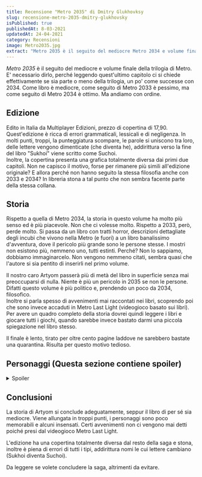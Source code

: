 ```yaml
---
title: Recensione "Metro 2035" di Dmitry Glukhovksy
slug: recensione-metro-2035-dmitry-glukhovsky
isPublished: true
publishedAt: 8-03-2021
updatedAt: 24-04-2021
category: Recensioni
image: Metro2035.jpg
extract: "Metro 2035 è il seguito del mediocre Metro 2034 e volume finale della trilogia di Metro. E' necessario dirlo, perché leggendo quest'ultimo capitolo ci si chiede effettivamente se sia parte o meno della trilogia, un po' come successe con 2034. Come libro è mediocre, come seguito di Metro 2033 è pessimo, ma come seguito di Metro 2034 è ottimo. Ma andiamo con ordine."
---
```


<Book slug="metro-2035" />

*Metro 2035* è il seguito del mediocre <InternalLink text="Metro 2034" slug="recensione-metro-2034" /> e volume finale della trilogia di Metro. E' necessario dirlo, perché leggendo quest'ultimo capitolo ci si chiede effettivamente se sia parte o meno della trilogia, un po' come successe con 2034. Come libro è mediocre, come seguito di Metro 2033 è pessimo, ma come seguito di Metro 2034 è ottimo. Ma andiamo con ordine.

## Edizione
Edito in Italia da Multiplayer Edizioni, prezzo di copertina di 17,90. Quest'edizione è ricca di errori grammaticali, lessicali e di negligenza. In molti punti, troppi, la punteggiatura scompare, le parole si uniscono tra loro, delle lettere vengono dimenticate (che diventa he), addirittura verso la fine del libro "Sukhoi" viene scritto come Suchoi.  
Inoltre, la copertina presenta una grafica totalmente diversa dai primi due capitoli. Non ne capisco il motivo, forse per rimanere più simili all'edizione originale? E allora perché non hanno seguito la stessa filosofia anche con 2033 e 2034? In libreria stona a tal punto che non sembra facente parte della stessa collana.

## Storia 
Rispetto a quella di Metro 2034, la storia in questo volume ha molto più senso ed è più piacevole. Non che ci volesse molto. Rispetto a 2033, però, perde molto. Si passa da un libro con tratti horror, descrizioni dettagliate degli incubi che vivono nella Metro (e fuori) a un libro banalissimo d'avventura, dove il pericolo più grande sono le persone stesse. I mostri non esistono più, nemmeno uno, tutti estinti. Perché? Non lo sappiamo, dobbiamo immaginarcelo. Non vengono nemmeno citati, sembra quasi che l'autore si sia pentito di inserirli nel primo volume.  

Il nostro caro Artyom passerà più di metà del libro in superficie senza mai preoccuparsi di nulla. Niente è più un pericolo in 2035 se non le persone. Difatti questo volume è più politico e, prendendo un poco da 2034, filosofico.  
Inoltre si parla spesso di avvenimenti mai raccontati nei libri, scoprendo poi che sono invece accaduti in Metro Last Light (videogioco basato sui libri). Per avere un quadro completo della storia dovrei quindi leggere i libri e giocare tutti i giochi, quando sarebbe invece bastato darmi una piccola spiegazione nel libro stesso.  

Il finale è lento, tirato per oltre cento pagine laddove ne sarebbero bastate una quarantina. Risulta per questo motivo tedioso.

## Personaggi (Questa sezione contiene spoiler)  
<details>
    <summary>Spoiler</summary>
    <p>
      Abbiamo Artyom, protagonista di questo libro e di 2033, con un nuovo carattere, un nuovo obiettivo e una moglie (anch'essa sbucata fuori a caso da Last Light). Vi sono poi Omero e Sasha da 2034, anche loro con un nuovo carattere e buttati nel libro a caso perché l'autore doveva avere una scusa per salvare quell'inutilità di Metro 2034.  
      Purtroppo entrambi hanno la stessa utilità e lo stesso interesse che avevano nel libro precedente, ovvero nessuno. Si potevano benissimo sostituire con due personaggi casuali mai sentiti e nessuno se ne sarebbe accorto. Vi sono poi personaggi al limite del ridicolo: un vecchio con una gallina il cui unico scopo è dar la possibilità all'autore di scrivere la parola "Gallina" per 200 volte, fino alla fine del libro; un venditore di feci di maiale che, senza alcun motivo, prende parte all'avventura di Artyom, diventa un abile combattente, un fedele alleato di Artyom, un membro dell'Ordine e infine un aiutante del Governo, davvero questo non l'ho capito.  
      Poi vi sono un paio di altri personaggi poco memorabili. Si salva solo Artyom, la sua trasformazione caratteriale ha senso ed è anzi ben apprezzata.
    </p>
</details>

## Conclusioni
La storia di Artyom si conclude adeguatamente, seppur il libro di per sé sia mediocre. Viene allungata in troppi punti, i personaggi sono poco memorabili e alcuni insensati. Certi avvenimenti non ci vengono mai detti poiché presi dal videogioco Metro Last Light.  

L'edizione ha una copertina totalmente diversa dal resto della saga e stona, inoltre è piena di errori di tutti i tipi, addirittura nomi le cui lettere cambiano (Sukhoi diventa Suchoi).  

Da leggere se volete concludere la saga, altrimenti da evitare.